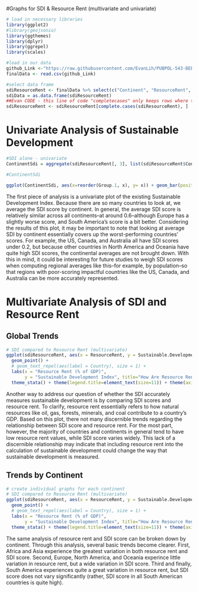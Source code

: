 #Graphs for SDI & Resource Rent (multivariate and univariate)



```r
# load in necessary libraries 
library(ggplot2)
#library(geojsonio)
library(ggthemes)
library(dplyr)
library(ggrepel)
library(scales)

```


```r
#load in our data
github_Link <-"https://raw.githubusercontent.com/EvanLih/PUBPOL-543-BEES-Project/master/Final_Data.csv"
finalData <- read.csv(github_Link)

```

```r
#select data frame
sdiResourceRent <- finalData %>% select(c("Continent", "ResourceRent", "Sustainable.Development.Index", "Country"))
sdiData = as.data.frame(sdiResourceRent)
##Evan CODE - this line of code "completecases" only keeps rows where there are outputs/non-missing values for specified columns. In this case, we are specifying all columns. 
sdiResourceRent <- sdiResourceRent[complete.cases(sdiResourceRent), ]
```


<h1>Univariate Analysis of Sustainable Development</h1> 
```r
#SDI alone - univariate
ContinentSdi = aggregate(sdiResourceRent[, 3], list(sdiResourceRent$Continent), mean)

#ContinentSdi

ggplot(ContinentSdi, aes(x=reorder(Group.1, x), y= x)) + geom_bar(position="dodge", stat="identity") + labs(x="Continent", y="Average Sustainable Development Index", title="How Do Continental SDI Scores Compare?", caption="Sources: Sustainable Development Project and The World Bank (2015)") + theme_stata() + geom_text(aes(label=round(x, digits=2)), position=position_dodge(width=0.9), vjust=1.3, size=3.5, color="white") + theme(axis.text.x = element_text(angle=45, hjust=1, vjust=1, size=8)) + theme(axis.title.y = element_text(margin = margin(t = 0, r = 20, b = 0, l = 0))) + theme(plot.caption = element_text(hjust = -0.2)) + annotate("text", x = 6, y = 0.65, label = "Best Score", color="light green") + annotate("text", x = 1, y = 0.4, label = "Worst Score", color="pink")

```

<p> The first piece of analysis is a univariate plot of the existing Sustainable Development Index. Because there are so many countries to look at, we average the SDI score by continent. In general, the average SDI score is relatively similar across all continents--at around 0.6--although Europe has a slightly worse score, and South America’s score is a bit better. Considering the results of this plot, it may be important to note that looking at average SDI by continent essentially covers up the worst-performing countries’ scores. For example, the US, Canada, and Australia all have SDI scores under 0.2, but because other countries in North America and Oceania have quite high SDI scores, the continental averages are not brought down. With this in mind, it could be interesting for future studies to weigh SDI scores when computing regional averages like this--for example, by population--so that regions with poor-scoring impactful countries like the US, Canada, and Australia can be more accurately represented.
</p>



<h1> Multivariate Analysis of SDI and Resource Rent</h1>
<h2>Global Trends</h2>
```r
# SDI compared to Resource Rent (multivariate)
ggplot(sdiResourceRent, aes(x = ResourceRent, y = Sustainable.Development.Index, color=Continent)) +
  geom_point() +
  # geom_text_repel(aes(label = Country), size = 1) +
  labs(x = "Resource Rent (% of GDP)", 
       y = "Sustainable Development Index", title="How Are Resource Rent and SDI Related?", caption = "Sources: Sustainable Development Project and The World Bank (2015)") +
  theme_stata() + theme(legend.title=element_text(size=11)) + theme(axis.title.y = element_text(margin = margin(t = 0, r = 20, b = 0, l = 0))) + theme(plot.caption = element_text(hjust = -0.2))


```

<p>
Another way to address our question of whether the SDI accurately measures sustainable development is by comparing SDI scores and resource rent. To clarify, resource rent essentially refers to how natural resources like oil, gas, forests, minerals, and coal contribute to a country's GDP. Based on this plot, there not many discernible trends regarding the relationship between SDI score and resource rent. For the most part, however, the majority of countries and continents in general tend to have low resource rent values, while SDI score varies widely. This lack of a discernible relationship may indicate that including resource rent into the calculation of sustainable development could change the way that sustainable development is measured.
</p>


<h2>Trends by Continent</h2>
```r
# create individual graphs for each continent 
# SDI compared to Resource Rent (multivariate)
ggplot(sdiResourceRent, aes(x = ResourceRent, y = Sustainable.Development.Index, color=Continent)) +
  geom_point() +
  # geom_text_repel(aes(label = Country), size = 1) +
  labs(x = "Resource Rent (% of GDP)", 
       y = "Sustainable Development Index", title="How Are Resource Rent and SDI Related by Continent?", caption = "Sources: Sustainable Development Project and The World Bank (2015)") +
  theme_stata() + theme(legend.title=element_text(size=11)) + theme(axis.title.y = element_text(margin = margin(t = 0, r = 20, b = 0, l = 0))) + theme(plot.caption = element_text(hjust = -0.2)) + facet_grid(rows= vars(Continent)) 


```

<p>
The same analysis of resource rent and SDI score can be broken down by continent. Through this analysis, several basic trends become clearer. First, Africa and Asia experience the greatest variation in both resource rent and SDI score. Second, Europe, North America, and Oceania experince little variation in resource rent, but a wide variation in SDI score. Third and finally, South America experiences quite a great variation in resource rent, but SDI score does not vary significantly (rather, SDI score in all South American countries is quite high). 
</p>


